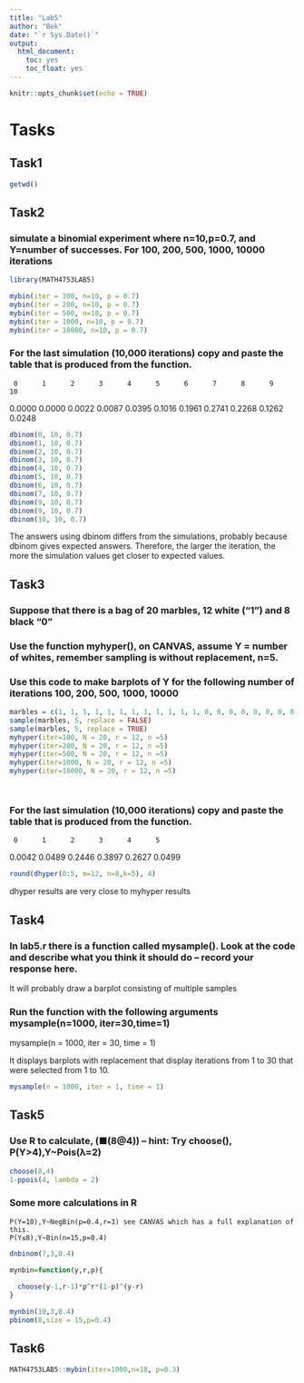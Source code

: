 ```yaml
---
title: "Lab5"
author: "Bek"
date: "`r Sys.Date()`"
output: 
  html_document:
    toc: yes
    toc_float: yes
---
```


```r
knitr::opts_chunk$set(echo = TRUE)
```

# Tasks 

## Task1

```r
getwd()
```


## Task2

### simulate a binomial experiment where n=10,p=0.7, and Y=number of successes. For 100, 200, 500, 1000, 10000 iterations

```r
library(MATH4753LAB5)

mybin(iter = 100, n=10, p = 0.7)
mybin(iter = 200, n=10, p = 0.7)
mybin(iter = 500, n=10, p = 0.7)
mybin(iter = 1000, n=10, p = 0.7)
mybin(iter = 10000, n=10, p = 0.7)

```

### For the last simulation (10,000 iterations) copy and paste the table that is produced from the function.

     0      1      2      3      4      5      6      7      8      9     10 
0.0000 0.0000 0.0022 0.0087 0.0395 0.1016 0.1961 0.2741 0.2268 0.1262 0.0248 

```r
dbinom(0, 10, 0.7)
dbinom(1, 10, 0.7)
dbinom(2, 10, 0.7)
dbinom(3, 10, 0.7)
dbinom(4, 10, 0.7)
dbinom(5, 10, 0.7)
dbinom(6, 10, 0.7)
dbinom(7, 10, 0.7)
dbinom(9, 10, 0.7)
dbinom(9, 10, 0.7)
dbinom(10, 10, 0.7)
```

The answers using dbinom differs from the simulations, probably because dbinom gives expected answers. Therefore, the larger the iteration, the more the simulation values get closer to expected values.


## Task3 

### Suppose that there is a bag of 20 marbles, 12 white (“1”) and 8 black “0”

###	Use the function myhyper(), on CANVAS, assume Y = number of whites, remember sampling is without replacement, n=5. 

### Use this code to make barplots of Y for the following number of iterations	100, 200, 500, 1000, 10000




```r
marbles = c(1, 1, 1, 1, 1, 1, 1, 1, 1, 1, 1, 1, 0, 0, 0, 0, 0, 0, 0, 0)
sample(marbles, 5, replace = FALSE)
sample(marbles, 5, replace = TRUE)
myhyper(iter=100, N = 20, r = 12, n =5)
myhyper(iter=200, N = 20, r = 12, n =5)
myhyper(iter=500, N = 20, r = 12, n =5)
myhyper(iter=1000, N = 20, r = 12, n =5)
myhyper(iter=10000, N = 20, r = 12, n =5)




```

### For the last simulation (10,000 iterations) copy and paste the table that is produced from the function.

     0      1      2      3      4      5 
0.0042 0.0489 0.2446 0.3897 0.2627 0.0499 

```r
round(dhyper(0:5, m=12, n=8,k=5), 4)

```

dhyper results are very close to myhyper results



## Task4

### In lab5.r there is a function called mysample(). Look at the code and describe what you think it should do – record your response here.

It will probably draw a barplot consisting of multiple samples


### Run the function with the following arguments mysample(n=1000, iter=30,time=1)

mysample(n = 1000, iter = 30, time = 1)



It displays barplots with replacement that display iterations from 1 to 30 that were selected from 1 to 10.

```r
mysample(n = 1000, iter = 1, time = 1)
```


## Task5 

###	Use R to calculate,  (■(8@4)) – hint: Try choose(), 	P(Y>4),Y~Pois(λ=2)

```r
choose(8,4)
1-ppois(4, lambda = 2)
```

### Some more calculations in R

	P(Y=10),Y~NegBin(p=0.4,r=3) see CANVAS which has a full explanation of this.
	P(Y≤8),Y~Bin(n=15,p=0.4)


```r
dnbinom(7,3,0.4)

mynbin=function(y,r,p){
  
  choose(y-1,r-1)*p^r*(1-p)^(y-r)
}

mynbin(10,3,0.4)
pbinom(8,size = 15,p=0.4)
```

## Task6

```r
MATH4753LAB5::mybin(iter=1000,n=18, p=0.3)
```






